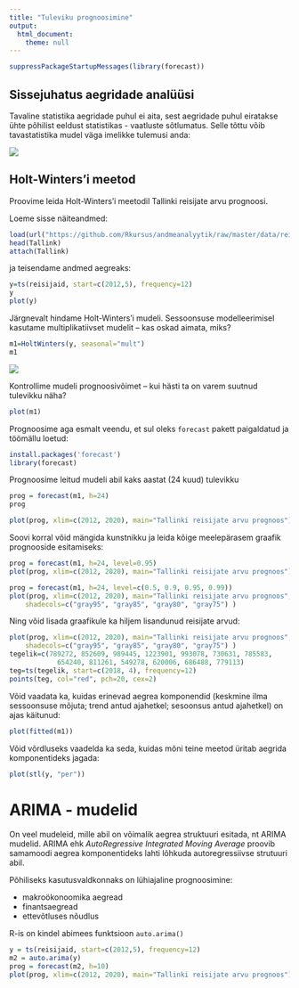 ```yaml
---
title: "Tuleviku prognoosimine"
output: 
  html_document:
    theme: null
---
```


```r
suppressPackageStartupMessages(library(forecast))
```


## Sissejuhatus aegridade analüüsi

Tavaline statistika aegridade puhul ei aita, sest aegridade puhul eiratakse ühte põhilist eeldust statistikas - vaatluste sõtlumatus. Selle tõttu võib tavastatistika mudel väga imelikke tulemusi anda:


![](aegread3.png)

## Holt-Winters'i meetod

Proovime leida Holt-Winters’i meetodil Tallinki reisijate arvu prognoosi.

Loeme sisse näiteandmed:

```r
load(url("https://github.com/Rkursus/andmeanalyytik/raw/master/data/reisijaid.RData"))
head(Tallink)
attach(Tallink)
```

ja teisendame andmed aegreaks:


```r
y=ts(reisijaid, start=c(2012,5), frequency=12)
y
plot(y)
```


Järgnevalt hindame Holt-Winters’i mudeli. Sessoonsuse modelleerimisel kasutame multiplikatiivset mudelit – kas oskad aimata, miks?

```r
m1=HoltWinters(y, seasonal="mult")
m1
```


![](aegread1.png)


Kontrollime mudeli prognoosivõimet – kui hästi ta on varem suutnud tulevikku näha?
	
```r
plot(m1)
```

Prognoosime aga esmalt veendu, et sul oleks `forecast` pakett paigaldatud ja töömällu loetud:
```r
install.packages('forecast')
library(forecast)
```

Prognoosime leitud mudeli abil kaks aastat (24 kuud) tulevikku

```r
prog = forecast(m1, h=24)
prog

plot(prog, xlim=c(2012, 2020), main="Tallinki reisijate arvu prognoos")
```

  
Soovi korral võid mängida kunstnikku ja leida kõige meelepärasem graafik prognooside esitamiseks:

```r
prog = forecast(m1, h=24, level=0.95)
plot(prog, xlim=c(2012, 2020), main="Tallinki reisijate arvu prognoos")

prog = forecast(m1, h=24, level=c(0.5, 0.9, 0.95, 0.99))
plot(prog, xlim=c(2012, 2020), main="Tallinki reisijate arvu prognoos", 
  	shadecols=c("gray95", "gray85", "gray80", "gray75") )
```


Ning võid lisada graafikule ka hiljem lisandunud reisijate arvud:

```r
plot(prog, xlim=c(2012, 2020), main="Tallinki reisijate arvu prognoos", 
  	shadecols=c("gray95", "gray85", "gray80", "gray75") )
tegelik=c(789272, 852609, 989445, 1223901, 993078, 730631, 785583, 
			654240, 811261, 549278, 620006, 686488, 779113)
teg=ts(tegelik, start=c(2018, 4), frequency=12)
points(teg, col="red", pch=20, cex=2)
```

Võid vaadata ka, kuidas erinevad aegrea komponendid (keskmine ilma sessoonsuse mõjuta; trend antud ajahetkel; sesoonsus antud ajahetkel) on ajas käitunud:

```r
plot(fitted(m1))
```

Võid võrdluseks vaadelda ka seda, kuidas mõni teine meetod üritab aegrida komponentideks jagada:

```r
plot(stl(y, "per"))
```


# ARIMA - mudelid

On veel mudeleid, mille abil on võimalik aegrea struktuuri esitada, nt ARIMA mudelid. ARIMA ehk _AutoRegressive Integrated Moving Average_ proovib samamoodi aegrea komponentideks lahti lõhkuda autoregressiivse strutuuri abil.

Põhiliseks kasutusvaldkonnaks on lühiajaline prognoosimine:

* makroökonoomika aegread
* finantsaegread
* ettevõtluses nõudlus


R-is on kindel abimees funktsioon `auto.arima()`

```r
y = ts(reisijaid, start=c(2012,5), frequency=12)
m2 = auto.arima(y)
prog = forecast(m2, h=10)
plot(prog, xlim=c(2012, 2020), main="Tallinki reisijate arvu prognoos")
```




